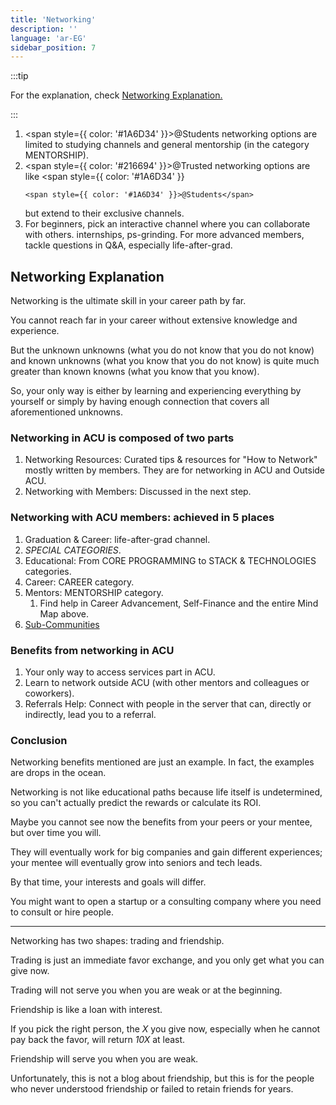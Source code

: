 ```yaml
---
title: 'Networking'
description: ''
language: 'ar-EG'
sidebar_position: 7
---
```


:::tip

For the explanation, check [Networking Explanation.](#networking-explanation)

:::

1. <span style={{ color: '#1A6D34' }}>@Students</span> networking options are limited to studying channels
   and general mentorship (in the category MENTORSHIP).
2. <span style={{ color: '#216694' }}>@Trusted</span> networking options are like <span
       style={{ color: '#1A6D34' }}
   >
       <span style={{ color: '#1A6D34' }}>@Students</span>
   </span> but extend to their exclusive channels.
3. For beginners, pick an interactive channel where you can collaborate with others. internships, ps-grinding. For more advanced members, tackle questions in Q&A, especially life-after-grad.

## Networking Explanation

Networking is the ultimate skill in your career path by far.

You cannot reach far in your career without extensive knowledge and experience.

But the unknown unknowns (what you do not know that you do not know) and known unknowns (what you know that you do not know) is quite much greater than known knowns (what you know that you know).

So, your only way is either by learning and experiencing everything by yourself or simply by having enough connection that covers all aforementioned unknowns.

### Networking in ACU is composed of two parts

1. Networking Resources: Curated tips & resources for "How to Network" mostly written by members. They are for networking in ACU and Outside ACU.
2. Networking with Members: Discussed in the next step.

### Networking with ACU members: achieved in 5 places

1. Graduation & Career: life-after-grad channel.
2. _SPECIAL CATEGORIES_.
3. Educational: From CORE PROGRAMMING to STACK & TECHNOLOGIES categories.
4. Career: CAREER category.
5. Mentors: MENTORSHIP category.
    1. Find help in Career Advancement, Self-Finance and the entire Mind Map above.
6. [Sub-Communities](/services/community/sub-communities)

### Benefits from networking in ACU

1. Your only way to access services part in ACU.
2. Learn to network outside ACU (with other mentors and colleagues or coworkers).
3. Referrals Help: Connect with people in the server that can, directly or indirectly, lead you to a referral.

### Conclusion

Networking benefits mentioned are just an example. In fact, the examples are drops in the ocean.

Networking is not like educational paths because life itself is undetermined, so you can't actually predict the rewards or calculate its ROI.

Maybe you cannot see now the benefits from your peers or your mentee, but over time you will.

They will eventually work for big companies and gain different experiences; your mentee will eventually grow into seniors and tech leads.

By that time, your interests and goals will differ.

You might want to open a startup or a consulting company where you need to consult or hire people.

---

Networking has two shapes: trading and friendship.

Trading is just an immediate favor exchange, and you only get what you can give now.

Trading will not serve you when you are weak or at the beginning.

Friendship is like a loan with interest.

If you pick the right person, the _X_ you give now, especially when he cannot pay back the favor, will return _10X_ at least.

Friendship will serve you when you are weak.

Unfortunately, this is not a blog about friendship, but this is for the people who never understood friendship or failed to retain friends for years.
